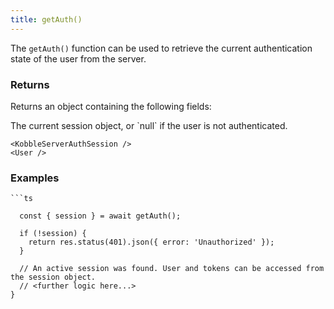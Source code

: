 ```yaml
---
title: getAuth()
---
```



The `getAuth()` function can be used to retrieve the current authentication state of the user from the server.

### Returns

Returns an object containing the following fields:

<ResponseField name="session" type="KobbleServerAuthSession | null">
    The current session object, or `null` if the user is not authenticated.

    <KobbleServerAuthSession />
    <User />
</ResponseField>

### Examples

```tsx
```ts

  const { session } = await getAuth();

  if (!session) {
    return res.status(401).json({ error: 'Unauthorized' });
  }

  // An active session was found. User and tokens can be accessed from the session object.
  // <further logic here...>
}
```